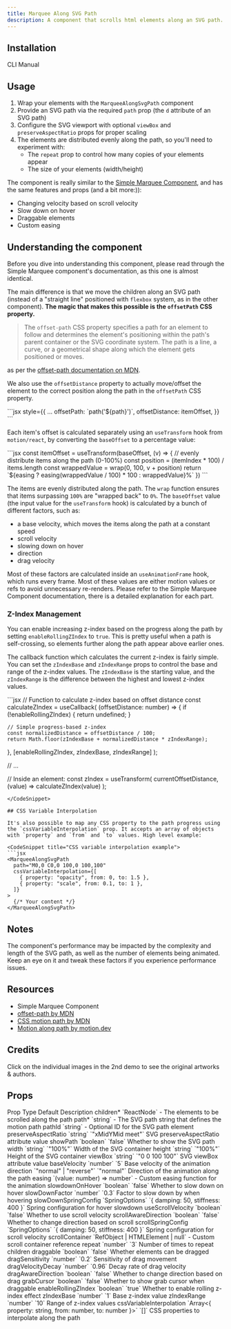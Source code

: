 ```yaml
---
title: Marquee Along SVG Path
description: A component that scrolls html elements along an SVG path.
---
```


<ComponentPreview name="marquee-along-svg-path-demo" framerLink="https://framer.university/resources/ticker-path-component-for-framer" />

## Installation

<Tabs defaultValue="cli">

<TabsList>
  <TabsTrigger value="cli">CLI</TabsTrigger>
  <TabsTrigger value="manual">Manual</TabsTrigger>
</TabsList>
<TabsContent value="cli">

<InstallTabs command="shadcn@latest add &quot;https://fancycomponents.dev/r/marquee-along-svg-path.json&quot;" npx />

</TabsContent>
<TabsContent value="manual">

<ComponentSource name="marquee-along-svg-path" />

</TabsContent>
</Tabs>

## Usage

1. Wrap your elements with the `MarqueeAlongSvgPath` component
2. Provide an SVG path via the required `path` prop (the `d` attribute of an SVG path)
3. Configure the SVG viewport with optional `viewBox` and `preserveAspectRatio` props for proper scaling
4. The elements are distributed evenly along the path, so you'll need to experiment with:
   - The `repeat` prop to control how many copies of your elements appear
   - The size of your elements (width/height)

The component is really similar to the [Simple Marquee Component](https://fancycomponents.dev/docs/components/blocks/simple-marquee), and has the same features and props (and a bit more:)):

- Changing velocity based on scroll velocity
- Slow down on hover
- Draggable elements
- Custom easing

## Understanding the component

Before you dive into understanding this component, please read through the <Link href="/docs/components/blocks/simple-marquee">Simple Marquee</Link> component's documentation, as this one is almost identical.

The main difference is that we move the children along an SVG path (instead of a "straight line" positioned with `flexbox` system, as in the other component). **The magic that makes this possible is the `offsetPath` CSS property.**

> The `offset-path` CSS property specifies a path for an element to follow and determines the element's positioning within the path's parent container or the SVG coordinate system. The path is a line, a curve, or a geometrical shape along which the element gets positioned or moves.

as per the [offset-path documentation on MDN](https://developer.mozilla.org/en-US/docs/Web/CSS/offset-path).

We also use the `offsetDistance` property to actually move/offset the element to the correct position along the path in the `offsetPath` CSS property.

<CodeSnippet title="Offset path example">
```jsx
style={{
  ...
  offsetPath: `path('${path}')`,
  offsetDistance: itemOffset,
}}
```
</CodeSnippet>

Each item's offset is calculated separately using an `useTransform` hook from `motion/react`, by converting the `baseOffset` to a percentage value:

<CodeSnippet title="Item offset calculation">
```jsx
const itemOffset = useTransform(baseOffset, (v) => {
  // evenly distribute items along the path (0-100%)
  const position = (itemIndex * 100) / items.length
  const wrappedValue = wrap(0, 100, v + position)
  return `${easing ? easing(wrappedValue / 100) * 100 : wrappedValue}%`
})
```
</CodeSnippet>

The items are evenly distributed along the path. The `wrap` function ensures that items surpassing `100%` are "wrapped back" to `0%`. The `baseOffset` value (the input value for the `useTransform` hook) is calculated by a bunch of different factors, such as:
- a base velocity, which moves the items along the path at a constant speed
- scroll velocity
- slowing down on hover
- direction
- drag velocity

Most of these factors are calculated inside an `useAnimationFrame` hook, which runs every frame. Most of these values are either motion values or refs to avoid unnecessary re-renders. Please refer to the <Link href="/docs/components/blocks/simple-marquee">Simple Marquee Component documentation</Link>, there is a detailed explanation for each part.

### Z-Index Management

You can enable increasing z-index based on the progress along the path by setting `enableRollingZIndex` to `true`. This is pretty useful when a path is self-crossing, so elements further along the path appear above earlier ones.

The callback function which calculates the current z-index is fairly simple. You can set the `zIndexBase` and `zIndexRange` props to control the base and range of the z-index values. The `zIndexBase` is the starting value, and the `zIndexRange` is the difference between the highest and lowest z-index values.

<CodeSnippet title="Z-Index calculation">
```jsx
// Function to calculate z-index based on offset distance
const calculateZIndex = useCallback(
  (offsetDistance: number) => {
    if (!enableRollingZIndex) {
      return undefined;
    }
    
    // Simple progress-based z-index
    const normalizedDistance = offsetDistance / 100;
    return Math.floor(zIndexBase + normalizedDistance * zIndexRange);
  },
  [enableRollingZIndex, zIndexBase, zIndexRange]
);

// ...

// Inside an element:
const zIndex = useTransform(
  currentOffsetDistance,
  (value) => calculateZIndex(value)
);
```
</CodeSnippet>

## CSS Variable Interpolation

It's also possible to map any CSS property to the path progress using the `cssVariableInterpolation` prop. It accepts an array of objects with `property` and `from` and `to` values. High level example:

<CodeSnippet title="CSS variable interpolation example">
```jsx
<MarqueeAlongSvgPath
  path="M0,0 C0,0 100,0 100,100"
  cssVariableInterpolation={[
    { property: "opacity", from: 0, to: 1.5 },
    { property: "scale", from: 0.1, to: 1 },
  ]}
>
  {/* Your content */}
</MarqueeAlongSvgPath>
```
</CodeSnippet>

<ComponentPreview name="marquee-along-svg-path-mapping-demo" />

## Notes

The component's performance may be impacted by the complexity and length of the SVG path, as well as the number of elements being animated. Keep an eye on it and tweak these factors if you experience performance issues.

## Resources

- <Link href="/docs/components/blocks/simple-marquee">Simple Marquee Component</Link>
- [offset-path by MDN](https://developer.mozilla.org/en-US/docs/Web/CSS/offset-path)
- [CSS motion path by MDN](https://developer.mozilla.org/en-US/docs/Web/CSS/CSS_motion_path)
- [Motion along path by motion.dev](https://examples.motion.dev/react/motion-path)

## Credits

Click on the individual images in the 2nd demo to see the original artworks & authors.

## Props

<Table>
  <TableHeader>
    <TableRow>
      <TableHead>Prop</TableHead>
      <TableHead>Type</TableHead>
      <TableHead>Default</TableHead>
      <TableHead>Description</TableHead>
    </TableRow>
  </TableHeader>
  <TableBody>
    <TableRow>
      <TableCell>children<span className="text-red-500">*</span></TableCell>
      <TableCell>`ReactNode`</TableCell>
      <TableCell>-</TableCell>
      <TableCell>The elements to be scrolled along the path</TableCell>
    </TableRow>
    <TableRow>
      <TableCell>path<span className="text-red-500">*</span></TableCell>
      <TableCell>`string`</TableCell>
      <TableCell>-</TableCell>
      <TableCell>The SVG path string that defines the motion path</TableCell>
    </TableRow>
    <TableRow>
      <TableCell>pathId</TableCell>
      <TableCell>`string`</TableCell>
      <TableCell>-</TableCell>
      <TableCell>Optional ID for the SVG path element</TableCell>
    </TableRow>
    <TableRow>
      <TableCell>preserveAspectRatio</TableCell>
      <TableCell>`string`</TableCell>
      <TableCell>`"xMidYMid meet"`</TableCell>
      <TableCell>SVG preserveAspectRatio attribute value</TableCell>
    </TableRow>
    <TableRow>
      <TableCell>showPath</TableCell>
      <TableCell>`boolean`</TableCell>
      <TableCell>`false`</TableCell>
      <TableCell>Whether to show the SVG path</TableCell>
    </TableRow>
    <TableRow>
      <TableCell>width</TableCell>
      <TableCell>`string`</TableCell>
      <TableCell>`"100%"`</TableCell>
      <TableCell>Width of the SVG container</TableCell>
    </TableRow>
    <TableRow>
      <TableCell>height</TableCell>
      <TableCell>`string`</TableCell>
      <TableCell>`"100%"`</TableCell>
      <TableCell>Height of the SVG container</TableCell>
    </TableRow>
    <TableRow>
      <TableCell>viewBox</TableCell>
      <TableCell>`string`</TableCell>
      <TableCell>`"0 0 100 100"`</TableCell>
      <TableCell>SVG viewBox attribute value</TableCell>
    </TableRow>
    <TableRow>
      <TableCell>baseVelocity</TableCell>
      <TableCell>`number`</TableCell>
      <TableCell>`5`</TableCell>
      <TableCell>Base velocity of the animation</TableCell>
    </TableRow>
    <TableRow>
      <TableCell>direction</TableCell>
      <TableCell>`"normal" | "reverse"`</TableCell>
      <TableCell>`"normal"`</TableCell>
      <TableCell>Direction of the animation along the path</TableCell>
    </TableRow>
    <TableRow>
      <TableCell>easing</TableCell>
      <TableCell>`(value: number) => number`</TableCell>
      <TableCell>-</TableCell>
      <TableCell>Custom easing function for the animation</TableCell>
    </TableRow>
    <TableRow>
      <TableCell>slowdownOnHover</TableCell>
      <TableCell>`boolean`</TableCell>
      <TableCell>`false`</TableCell>
      <TableCell>Whether to slow down on hover</TableCell>
    </TableRow>
    <TableRow>
      <TableCell>slowDownFactor</TableCell>
      <TableCell>`number`</TableCell>
      <TableCell>`0.3`</TableCell>
      <TableCell>Factor to slow down by when hovering</TableCell>
    </TableRow>
    <TableRow>
      <TableCell>slowDownSpringConfig</TableCell>
      <TableCell>`SpringOptions`</TableCell>
      <TableCell>`{ damping: 50, stiffness: 400 }`</TableCell>
      <TableCell>Spring configuration for hover slowdown</TableCell>
    </TableRow>
    <TableRow>
      <TableCell>useScrollVelocity</TableCell>
      <TableCell>`boolean`</TableCell>
      <TableCell>`false`</TableCell>
      <TableCell>Whether to use scroll velocity</TableCell>
    </TableRow>
    <TableRow>
      <TableCell>scrollAwareDirection</TableCell>
      <TableCell>`boolean`</TableCell>
      <TableCell>`false`</TableCell>
      <TableCell>Whether to change direction based on scroll</TableCell>
    </TableRow>
    <TableRow>
      <TableCell>scrollSpringConfig</TableCell>
      <TableCell>`SpringOptions`</TableCell>
      <TableCell>`{ damping: 50, stiffness: 400 }`</TableCell>
      <TableCell>Spring configuration for scroll velocity</TableCell>
    </TableRow>
    <TableRow>
      <TableCell>scrollContainer</TableCell>
      <TableCell>`RefObject<HTMLElement> | HTMLElement | null`</TableCell>
      <TableCell>-</TableCell>
      <TableCell>Custom scroll container reference</TableCell>
    </TableRow>
    <TableRow>
      <TableCell>repeat</TableCell>
      <TableCell>`number`</TableCell>
      <TableCell>`3`</TableCell>
      <TableCell>Number of times to repeat children</TableCell>
    </TableRow>
    <TableRow>
      <TableCell>draggable</TableCell>
      <TableCell>`boolean`</TableCell>
      <TableCell>`false`</TableCell>
      <TableCell>Whether elements can be dragged</TableCell>
    </TableRow>
    <TableRow>
      <TableCell>dragSensitivity</TableCell>
      <TableCell>`number`</TableCell>
      <TableCell>`0.2`</TableCell>
      <TableCell>Sensitivity of drag movement</TableCell>
    </TableRow>
    <TableRow>
      <TableCell>dragVelocityDecay</TableCell>
      <TableCell>`number`</TableCell>
      <TableCell>`0.96`</TableCell>
      <TableCell>Decay rate of drag velocity</TableCell>
    </TableRow>
    <TableRow>
      <TableCell>dragAwareDirection</TableCell>
      <TableCell>`boolean`</TableCell>
      <TableCell>`false`</TableCell>
      <TableCell>Whether to change direction based on drag</TableCell>
    </TableRow>
    <TableRow>
      <TableCell>grabCursor</TableCell>
      <TableCell>`boolean`</TableCell>
      <TableCell>`false`</TableCell>
      <TableCell>Whether to show grab cursor when draggable</TableCell>
    </TableRow>
    <TableRow>
      <TableCell>enableRollingZIndex</TableCell>
      <TableCell>`boolean`</TableCell>
      <TableCell>`true`</TableCell>
      <TableCell>Whether to enable rolling z-index effect</TableCell>
    </TableRow>
    <TableRow>
      <TableCell>zIndexBase</TableCell>
      <TableCell>`number`</TableCell>
      <TableCell>`1`</TableCell>
      <TableCell>Base z-index value</TableCell>
    </TableRow>
    <TableRow>
      <TableCell>zIndexRange</TableCell>
      <TableCell>`number`</TableCell>
      <TableCell>`10`</TableCell>
      <TableCell>Range of z-index values</TableCell>
    </TableRow>
    <TableRow>
      <TableCell>cssVariableInterpolation</TableCell>
      <TableCell>`Array<{ property: string, from: number, to: number }>`</TableCell>
      <TableCell>`[]`</TableCell>
      <TableCell>CSS properties to interpolate along the path</TableCell>
    </TableRow>
  </TableBody>
</Table>
